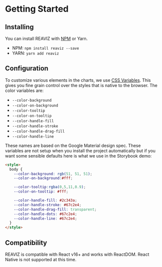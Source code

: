 
<Meta title="Docs/Getting Started/Quick Start" />

# Getting Started

## Installing

You can install REAVIZ with [NPM](https://www.npmjs.com/package/reaviz) or Yarn.

- NPM: `npm install reaviz --save`
- YARN: `yarn add reaviz`

## Configuration

To customize various elements in the charts,
we use [CSS Variables](https://developer.mozilla.org/en-US/docs/Web/CSS/Using_CSS_variables).
This gives you fine grain control over the styles
that is native to the browser. The color variables are:

- `--color-background`
- `--color-on-background`
- `--color-tooltip`
- `--color-on-tooltip`
- `--color-handle-fill`
- `--color-handle-stroke`
- `--color-handle-drag-fill`
- `--color-handle-line`

These names are based on the Google Material design spec. These variables
are not setup when you install the project automatically but if you want
some sensible defaults here is what we use in the Storybook demo:

```html
<style>
  body {
    --color-background: rgb(51, 51, 51);
    --color-on-background:#fff;

    --color-tooltip:rgba(0,5,11,0.9);
    --color-on-tooltip: #fff;

    --color-handle-fill: #2c343a;
    --color-handle-stroke: #67c2e4;
    --color-handle-drag-fill: transparent;
    --color-handle-dots: #67c2e4;
    --color-handle-line: #67c2e4;
  }
</style>
```

## Compatibility

REAVIZ is compatible with React v16+ and works with ReactDOM. React Native is not supported at this time.
